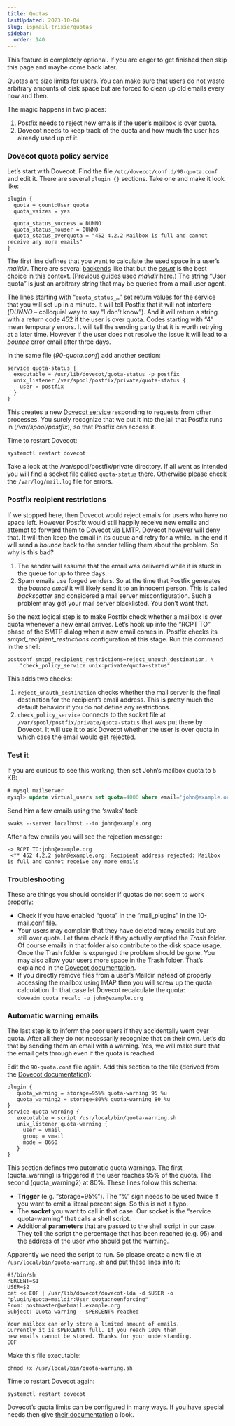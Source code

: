 ```yaml
---
title: Quotas
lastUpdated: 2023-10-04
slug: ispmail-trixie/quotas
sidebar:
  order: 140
---
```



<Aside type="tip" title="Optional feature">
This feature is completely optional. If you are eager to get finished then skip this page and maybe come back later.
</Aside>

Quotas are size limits for users. You can make sure that users do not waste arbitrary amounts of disk space but are
forced to clean up old emails every now and then.

The magic happens in two places:

1. Postfix needs to reject new emails if the user’s mailbox is over quota.
2. Dovecot needs to keep track of the quota and how much the user has already used up of it.

### Dovecot quota policy service

Let’s start with Dovecot. Find the file `/etc/dovecot/conf.d/90-quota.conf` and edit it. There are several `plugin {}`
sections. Take one and make it look like:

```
plugin {
  quota = count:User quota
  quota_vsizes = yes

  quota_status_success = DUNNO
  quota_status_nouser = DUNNO
  quota_status_overquota = "452 4.2.2 Mailbox is full and cannot receive any more emails"
}
```

The first line defines that you want to calculate the used space in a user’s _maildir_. There are several
[backends](https://doc.dovecot.org/configuration_manual/quota_plugin/) like that but the
_[count](https://doc.dovecot.org/configuration_manual/quota/quota_count/#quota-backend-count)_ is the best choice in
this context. (Previous guides used _maildir_ here.) The string “User quota” is just an arbitrary string that may be
queried from a mail user agent.

The lines starting with “`quota_status_…`” set return values for the service that you will set up in a minute. It will
tell Postfix that it will not interfere (_DUNNO_ – colloquial way to say “I don’t know”). And it will return a string
with a return code 452 if the user is over quota. Codes starting with “4” mean temporary errors. It will tell the
sending party that it is worth retrying at a later time. However if the user does not resolve the issue it will lead to
a _bounce_ error email after three days.

In the same file (_90-quota.conf_) add another section:

```
service quota-status {
  executable = /usr/lib/dovecot/quota-status -p postfix
  unix_listener /var/spool/postfix/private/quota-status {
    user = postfix
  }
}
```

This creates a new [Dovecot service](https://doc.dovecot.org/configuration_manual/service_configuration/) responding to
requests from other processes. You surely recognize that we put it into the jail that Postfix runs in
(_/var/spool/postfix_), so that Postfix can access it.

Time to restart Dovecot:

```
systemctl restart dovecot
```

Take a look at the /var/spool/postfix/private directory. If all went as intended you will find a socket file called
`quota-status` there. Otherwise please check the `/var/log/mail.log` file for errors.

### Postfix recipient restrictions

If we stopped here, then Dovecot would reject emails for users who have no space left. However Postfix would still
happily receive new emails and attempt to forward them to Dovecot via LMTP. Dovecot however will deny that. It will then
keep the email in its queue and retry for a while. In the end it will send a _bounce_ back to the sender telling them
about the problem. So why is this bad?

1. The sender will assume that the email was delivered while it is stuck in the queue for up to three days.
2. Spam emails use forged senders. So at the time that Postfix generates the _bounce email_ it will likely send it to an
   innocent person. This is called _backscatter_ and considered a mail server misconfiguration. Such a problem may get
   your mail server blacklisted. You don’t want that.

So the next logical step is to make Postfix check whether a mailbox is over quota whenever a new email arrives. Let’s
hook up into the “RCPT TO” phase of the SMTP dialog when a new email comes in. Postfix checks its
_smtpd_recipient_restrictions_ configuration at this stage. Run this command in the shell:

```
postconf smtpd_recipient_restrictions=reject_unauth_destination, \
    "check_policy_service unix:private/quota-status"
```

This adds two checks:

1. `reject_unauth_destination` checks whether the mail server is the final destination for the recipient’s email
   address. This is pretty much the default behavior if you do not define any restrictions.
2. `check_policy_service` connects to the socket file at `/var/spool/postfix/private/quota-status` that was put there by
   Dovecot. It will use it to ask Dovecot whether the user is over quota in which case the email would get rejected.

### Test it

If you are curious to see this working, then set John’s mailbox quota to 5 KB:

```sql
# mysql mailserver
mysql> update virtual_users set quota=4000 where email='john@example.org';
```

Send him a few emails using the ‘swaks’ tool:

```
swaks --server localhost --to john@example.org
```

After a few emails you will see the rejection message:

```
-> RCPT TO:john@example.org
 <** 452 4.2.2 john@example.org: Recipient address rejected: Mailbox is full and cannot receive any more emails
```

### Troubleshooting

These are things you should consider if quotas do not seem to work properly:

- Check if you have enabled “quota” in the “mail_plugins” in the 10-mail.conf file.
- Your users may complain that they have deleted many emails but are still over quota. Let them check if they actually
  emptied the _Trash_ folder. Of course emails in that folder also contribute to the disk space usage. Once the Trash
  folder is expunged the problem should be gone. You may also allow your users more space in the Trash folder. That’s
  explained in the [Dovecot documentation](https://doc.dovecot.org/configuration_manual/quota/#quota-rules).
- If you directly remove files from a user’s Maildir instead of properly accessing the mailbox using IMAP then you will
  screw up the quota calculation. In that case let Dovecot recalculate the quota:  
   `doveadm quota recalc -u john@example.org`

### Automatic warning emails

The last step is to inform the poor users if they accidentally went over quota. After all they do not necessarily
recognize that on their own. Let’s do that by sending them an email with a warning. Yes, we will make sure that the
email gets through even if the quota is reached.

Edit the `90-quota.conf` file again. Add this section to the file (derived from the
[Dovecot documentation](https://doc.dovecot.org/configuration_manual/quota/#quota-warning-scripts)):

```
plugin {
   quota_warning = storage=95%% quota-warning 95 %u
   quota_warning2 = storage=80%% quota-warning 80 %u
}
service quota-warning {
   executable = script /usr/local/bin/quota-warning.sh
   unix_listener quota-warning {
     user = vmail
     group = vmail
     mode = 0660
   }
}
```

This section defines two automatic quota warnings. The first (quota_warning) is triggered if the user reaches 95% of the
quota. The second (quota_warning2) at 80%. These lines follow this schema:

- **Trigger** (e.g. “storage=95%”). The “%” sign needs to be used twice if you want to emit a literal percent sign. So
  this is not a typo.
- The **socket** you want to call in that case. Our socket is the “service quota-warning” that calls a shell script.
- Additional **parameters** that are passed to the shell script in our case. They tell the script the percentage that
  has been reached (e.g. 95) and the address of the user who should get the warning.

Apparently we need the script to run. So please create a new file at `/usr/local/bin/quota-warning.sh` and put these
lines into it:

```
#!/bin/sh
PERCENT=$1
USER=$2
cat << EOF | /usr/lib/dovecot/dovecot-lda -d $USER -o "plugin/quota=maildir:User quota:noenforcing"
From: postmaster@webmail.example.org
Subject: Quota warning - $PERCENT% reached

Your mailbox can only store a limited amount of emails.
Currently it is $PERCENT% full. If you reach 100% then
new emails cannot be stored. Thanks for your understanding.
EOF
```

Make this file executable:

```
chmod +x /usr/local/bin/quota-warning.sh
```

Time to restart Dovecot again:

```
systemctl restart dovecot
```

Dovecot’s quota limits can be configured in many ways. If you have special needs then give
[their documentation](https://doc.dovecot.org/configuration_manual/quota/) a look.
